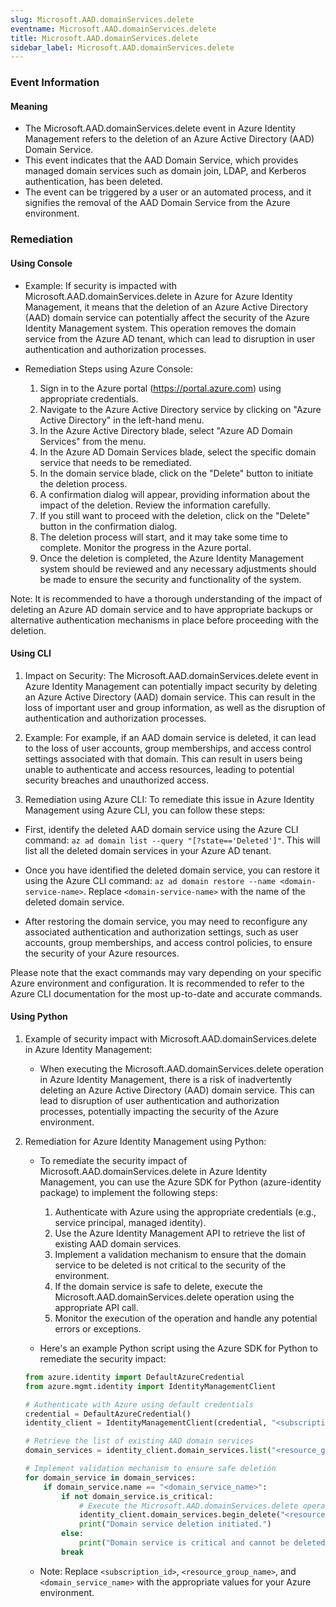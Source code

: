 ```yaml
--- 
slug: Microsoft.AAD.domainServices.delete
eventname: Microsoft.AAD.domainServices.delete
title: Microsoft.AAD.domainServices.delete
sidebar_label: Microsoft.AAD.domainServices.delete
---
```

                       
### Event Information

#### Meaning

- The Microsoft.AAD.domainServices.delete event in Azure Identity Management refers to the deletion of an Azure Active Directory (AAD) Domain Service.
- This event indicates that the AAD Domain Service, which provides managed domain services such as domain join, LDAP, and Kerberos authentication, has been deleted.
- The event can be triggered by a user or an automated process, and it signifies the removal of the AAD Domain Service from the Azure environment.

### Remediation

#### Using Console

- Example: If security is impacted with Microsoft.AAD.domainServices.delete in Azure for Azure Identity Management, it means that the deletion of an Azure Active Directory (AAD) domain service can potentially affect the security of the Azure Identity Management system. This operation removes the domain service from the Azure AD tenant, which can lead to disruption in user authentication and authorization processes.

- Remediation Steps using Azure Console:
  1. Sign in to the Azure portal (https://portal.azure.com) using appropriate credentials.
  2. Navigate to the Azure Active Directory service by clicking on "Azure Active Directory" in the left-hand menu.
  3. In the Azure Active Directory blade, select "Azure AD Domain Services" from the menu.
  4. In the Azure AD Domain Services blade, select the specific domain service that needs to be remediated.
  5. In the domain service blade, click on the "Delete" button to initiate the deletion process.
  6. A confirmation dialog will appear, providing information about the impact of the deletion. Review the information carefully.
  7. If you still want to proceed with the deletion, click on the "Delete" button in the confirmation dialog.
  8. The deletion process will start, and it may take some time to complete. Monitor the progress in the Azure portal.
  9. Once the deletion is completed, the Azure Identity Management system should be reviewed and any necessary adjustments should be made to ensure the security and functionality of the system.

Note: It is recommended to have a thorough understanding of the impact of deleting an Azure AD domain service and to have appropriate backups or alternative authentication mechanisms in place before proceeding with the deletion.

#### Using CLI

1. Impact on Security: The Microsoft.AAD.domainServices.delete event in Azure Identity Management can potentially impact security by deleting an Azure Active Directory (AAD) domain service. This can result in the loss of important user and group information, as well as the disruption of authentication and authorization processes.

2. Example: For example, if an AAD domain service is deleted, it can lead to the loss of user accounts, group memberships, and access control settings associated with that domain. This can result in users being unable to authenticate and access resources, leading to potential security breaches and unauthorized access.

3. Remediation using Azure CLI: To remediate this issue in Azure Identity Management using Azure CLI, you can follow these steps:

- First, identify the deleted AAD domain service using the Azure CLI command: `az ad domain list --query "[?state=='Deleted']"`. This will list all the deleted domain services in your Azure AD tenant.

- Once you have identified the deleted domain service, you can restore it using the Azure CLI command: `az ad domain restore --name <domain-service-name>`. Replace `<domain-service-name>` with the name of the deleted domain service.

- After restoring the domain service, you may need to reconfigure any associated authentication and authorization settings, such as user accounts, group memberships, and access control policies, to ensure the security of your Azure resources.

Please note that the exact commands may vary depending on your specific Azure environment and configuration. It is recommended to refer to the Azure CLI documentation for the most up-to-date and accurate commands.

#### Using Python

1. Example of security impact with Microsoft.AAD.domainServices.delete in Azure Identity Management:
   - When executing the Microsoft.AAD.domainServices.delete operation in Azure Identity Management, there is a risk of inadvertently deleting an Azure Active Directory (AAD) domain service. This can lead to disruption of user authentication and authorization processes, potentially impacting the security of the Azure environment.

2. Remediation for Azure Identity Management using Python:
   - To remediate the security impact of Microsoft.AAD.domainServices.delete in Azure Identity Management, you can use the Azure SDK for Python (azure-identity package) to implement the following steps:
     1. Authenticate with Azure using the appropriate credentials (e.g., service principal, managed identity).
     2. Use the Azure Identity Management API to retrieve the list of existing AAD domain services.
     3. Implement a validation mechanism to ensure that the domain service to be deleted is not critical to the security of the environment.
     4. If the domain service is safe to delete, execute the Microsoft.AAD.domainServices.delete operation using the appropriate API call.
     5. Monitor the execution of the operation and handle any potential errors or exceptions.

   - Here's an example Python script using the Azure SDK for Python to remediate the security impact:

   ```python
   from azure.identity import DefaultAzureCredential
   from azure.mgmt.identity import IdentityManagementClient

   # Authenticate with Azure using default credentials
   credential = DefaultAzureCredential()
   identity_client = IdentityManagementClient(credential, "<subscription_id>")

   # Retrieve the list of existing AAD domain services
   domain_services = identity_client.domain_services.list("<resource_group_name>")

   # Implement validation mechanism to ensure safe deletion
   for domain_service in domain_services:
       if domain_service.name == "<domain_service_name>":
           if not domain_service.is_critical:
               # Execute the Microsoft.AAD.domainServices.delete operation
               identity_client.domain_services.begin_delete("<resource_group_name>", "<domain_service_name>")
               print("Domain service deletion initiated.")
           else:
               print("Domain service is critical and cannot be deleted.")
           break
   ```

   - Note: Replace `<subscription_id>`, `<resource_group_name>`, and `<domain_service_name>` with the appropriate values for your Azure environment.


 